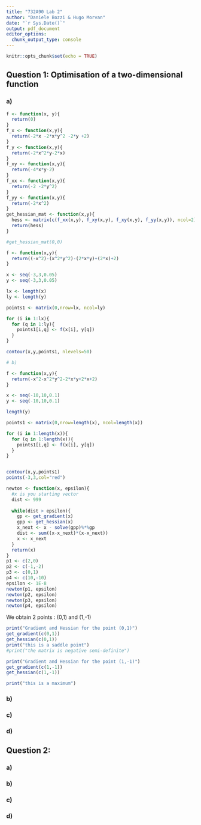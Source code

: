```yaml
---
title: "732A90 Lab 2"
author: "Daniele Bozzi & Hugo Morvan"
date: "`r Sys.Date()`"
output: pdf_document
editor_options: 
  chunk_output_type: console
---
```

```r
knitr::opts_chunk$set(echo = TRUE)
```

## Question 1: Optimisation of a two-dimensional function

### a)
```r
f <- function(x, y){
  return(0)
}
f_x <- function(x,y){
  return(-2*x -2*x*y^2 -2*y +2)
}
f_y <- function(x,y){
  return(-2*x^2*y-2*x)
}
f_xy <- function(x,y){
  return(-4*x*y-2)
}
f_xx <- function(x,y){
  return(-2 -2*y^2)
}
f_yy <- function(x,y){
  return(-2*x^2)
}
get_hessian_mat <- function(x,y){
  hess <- matrix(c(f_xx(x,y), f_xy(x,y), f_xy(x,y), f_yy(x,y)), ncol=2)
  return(hess)
}

#get_hessian_mat(0,0)

f <- function(x,y){
  return((-x^2)-(x^2*y^2)-(2*x*y)+(2*x)+2)
}

x <- seq(-3,3,0.05)
y <- seq(-3,3,0.05)

lx <- length(x)
ly <- length(y)

points1 <- matrix(0,nrow=lx, ncol=ly)

for (i in 1:lx){
  for (q in 1:ly){
    points1[i,q] <- f(x[i], y[q])
  }
}

contour(x,y,points1, nlevels=50)

# b)

```


```r
f <- function(x,y){
  return(-x^2-x^2*y^2-2*x*y+2*x+2)
}

x <- seq(-10,10,0.1)
y <- seq(-10,10,0.1)

length(y)

points1 <- matrix(0,nrow=length(x), ncol=length(x))

for (i in 1:length(x)){
  for (q in 1:length(x)){
    points1[i,q] <- f(x[i], y[q])
  }
}


contour(x,y,points1)
points(-3,3,col="red")

```

```r
newton <- function(x, epsilon){
  #x is you starting vector
  dist <- 999
  
  while(dist > epsilon){
    gp <- get_gradient(x)
    gpp <- get_hessian(x)
    x_next <- x - solve(gpp)%*%gp
    dist <- sum((x-x_next)*(x-x_next))
    x <- x_next
  }
  return(x)
}
p1 <- c(2,0)
p2 <- c(-1,-2)
p3 <- c(0,1)
p4 <- c(10,-10)
epsilon <- 1E-8
newton(p1, epsilon)
newton(p2, epsilon)
newton(p3, epsilon)
newton(p4, epsilon)

```
We obtain 2 points : (0,1) and (1,-1)

```r
print("Gradient and Hessian for the point (0,1)")
get_gradient(c(0,1))
get_hessian(c(0,1))
print("this is a saddle point")
#print("the matrix is negative semi-definite")

print("Gradient and Hessian for the point (1,-1)")
get_gradient(c(1,-1))
get_hessian(c(1,-1))

print("this is a maximum")

```


### b)

### c)

### d)


## Question 2:

### a)

### b)

### c)

### d)
